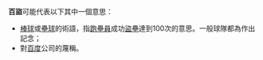 '''百盜'''可能代表以下其中一個意思：

* [[棒球|棒球]]或[[壘球|壘球]]的術語，指[[跑壘員|跑壘員]]成功[[盜壘|盜壘]]達到100次的意思。一般球隊都為作出記念；
* 對[[百度|百度]]公司的蔑稱。

{{disambig|CAT=二字消歧义}}